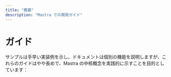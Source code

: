 ```yaml
---
title: "概要"
description: "Mastra での開発ガイド"
---
```




# ガイド

サンプルは手早い実装例を示し、ドキュメントは個別の機能を説明しますが、これらのガイドはやや長めで、Mastra の中核概念を実践的に示すことを目的としています：

<CardGrid>
  <CardGridItem
    title="AI Recruiter"
    description="候補者の履歴書を処理して面接を行うワークフローを作成し、Mastra のワークフローにおける分岐ロジックと LLM 連携を実演します。"
    href="./guide/ai-recruiter"
  />
  <CardGridItem
    title="Chef Assistant"
    description="手元の食材で料理を作れるよう支援する AI シェフエージェントを構築し、カスタムツールを用いたインタラクティブなエージェントの作り方を示します。"
    href="./guide/chef-michel"
  />
  <CardGridItem
    title="Research Assistant"
    description="Retrieval Augmented Generation（RAG）で学術論文を分析する AI リサーチアシスタントを開発し、ドキュメント処理と質問応答を実演します。"
    href="./guide/research-assistant"
  />
  <CardGridItem
    title="Stock Agent"
    description="株価を取得するシンプルなエージェントを実装し、ツール作成の基本と Mastra エージェントへの統合方法を示します。"
    href="./guide/stock-agent"
  />
  <CardGridItem
    title="Notes MCP Server"
    description="ノート管理を支援する AI ノートアシスタントを構築し、カスタムツールを用いたインタラクティブなエージェントの作り方を示します。"
    href="./guide/notes-mcp-server"
  />
  <CardGridItem
    title="Web Search"
    description="ウェブ検索が可能なエージェントを作成するためのステップバイステップガイド。"
    href="./guide/web-search"
  />
</CardGrid>